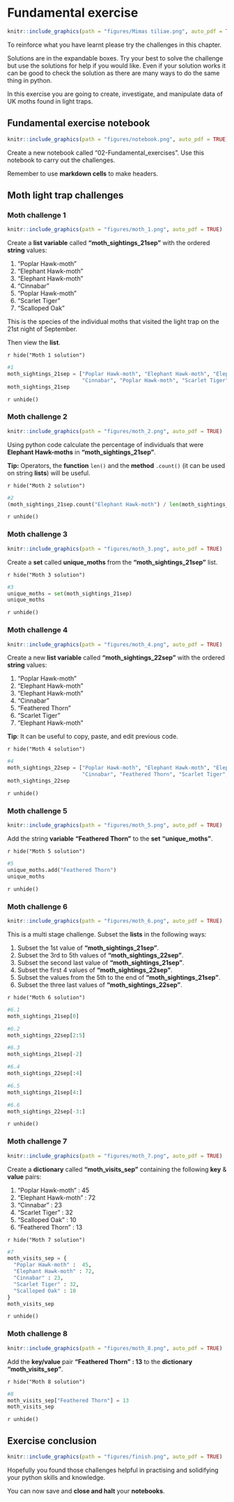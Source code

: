# Fundamental exercise {#fundamental_exercise}
```r
knitr::include_graphics(path = "figures/Mimas tiliae.png", auto_pdf = TRUE)
```

To reinforce what you have learnt please try the challenges in this chapter.

Solutions are in the expandable boxes.
Try your best to solve the challenge but use the solutions for help if you would like.
Even if your solution works it can be good to check the solution as there are many ways to do the same thing in python.

In this exercise you are going to create, investigate, and manipulate data of UK moths found in light traps.

## Fundamental exercise notebook
```r
knitr::include_graphics(path = "figures/notebook.png", auto_pdf = TRUE)
```

Create a new notebook called "02-Fundamental_exercises". Use this notebook to carry out the challenges.

Remember to use __markdown cells__ to make headers.

## Moth light trap challenges

### Moth challenge 1
```r
knitr::include_graphics(path = "figures/moth_1.png", auto_pdf = TRUE)
```

Create a __list variable__ called __"moth_sightings_21sep"__ with the ordered __string__ values:

1. "Poplar Hawk-moth"
2. "Elephant Hawk-moth"
3. "Elephant Hawk-moth"
4. "Cinnabar"
5. "Poplar Hawk-moth"
6. "Scarlet Tiger"
7. "Scalloped Oak"

This is the species of the individual moths that visited the light trap on the 21st night of September. 

Then view the __list__.

`r hide("Moth 1 solution")`
```python
#1
moth_sightings_21sep = ["Poplar Hawk-moth", "Elephant Hawk-moth", "Elephant Hawk-moth",
                        "Cinnabar", "Poplar Hawk-moth", "Scarlet Tiger", "Scalloped Oak"]
moth_sightings_21sep
```
`r unhide()`

### Moth challenge 2
```r
knitr::include_graphics(path = "figures/moth_2.png", auto_pdf = TRUE)
```

Using python code calculate the percentage of individuals that were __Elephant Hawk-moths__ in __"moth_sightings_21sep"__.

__Tip:__ Operators, the __function__ `len()` and the __method__ `.count()` (it can be used on string __lists__) will be useful.

`r hide("Moth 2 solution")`
```python
#2
(moth_sightings_21sep.count("Elephant Hawk-moth") / len(moth_sightings_21sep)) * 100
```
`r unhide()`

### Moth challenge 3
```r
knitr::include_graphics(path = "figures/moth_3.png", auto_pdf = TRUE)
```

Create a __set__ called __unique_moths__ from the __"moth_sightings_21sep"__ list.

`r hide("Moth 3 solution")`
```python
#3
unique_moths = set(moth_sightings_21sep)
unique_moths
```
`r unhide()`

### Moth challenge 4
```r
knitr::include_graphics(path = "figures/moth_4.png", auto_pdf = TRUE)
```

Create a new __list variable__ called __"moth_sightings_22sep"__ with the ordered __string__ values:

1. "Poplar Hawk-moth"
2. "Elephant Hawk-moth"
3. "Elephant Hawk-moth"
4. "Cinnabar"
5. "Feathered Thorn"
6. "Scarlet Tiger"
7. "Elephant Hawk-moth"

__Tip__: It can be useful to copy, paste, and edit previous code.

`r hide("Moth 4 solution")`
```python
#4
moth_sightings_22sep = ["Poplar Hawk-moth", "Elephant Hawk-moth", "Elephant Hawk-moth",
                        "Cinnabar", "Feathered Thorn", "Scarlet Tiger", "Elephant Hawk-moth"]
moth_sightings_22sep
```
`r unhide()`

### Moth challenge 5
```r
knitr::include_graphics(path = "figures/moth_5.png", auto_pdf = TRUE)
```

Add the string __variable__ __"Feathered Thorn"__ to the __set__  __"unique_moths"__.

`r hide("Moth 5 solution")`
```python
#5
unique_moths.add("Feathered Thorn")
unique_moths
```
`r unhide()`

### Moth challenge 6
```r
knitr::include_graphics(path = "figures/moth_6.png", auto_pdf = TRUE)
```

This is a multi stage challenge.
Subset the __lists__ in the following ways:

1. Subset the 1st value of __"moth_sightings_21sep"__.
2. Subset the 3rd to 5th values of __"moth_sightings_22sep"__.
3. Subset the second last value of __"moth_sightings_21sep"__.
4. Subset the first 4 values of __"moth_sightings_22sep"__.
5. Subset the values from the 5th to the end of __"moth_sightings_21sep"__.
6. Subset the three last values of __"moth_sightings_22sep"__.

`r hide("Moth 6 solution")`
```python
#6.1
moth_sightings_21sep[0]
```
```python
#6.2
moth_sightings_22sep[2:5]
```
```python
#6.3
moth_sightings_21sep[-2]
```
```python
#6.4
moth_sightings_22sep[:4]
```
```python
#6.5
moth_sightings_21sep[4:]
```
```python
#6.6
moth_sightings_22sep[-3:]
```
`r unhide()`

### Moth challenge 7
```r
knitr::include_graphics(path = "figures/moth_7.png", auto_pdf = TRUE)
```

Create a __dictionary__ called __"moth_visits_sep"__ containing the following __key__ & __value__ pairs:

1. "Poplar Hawk-moth" : 45
2. "Elephant Hawk-moth" : 72
3. "Cinnabar" : 23
4. "Scarlet Tiger" : 32
5. "Scalloped Oak" : 10
6. "Feathered Thorn" : 13

`r hide("Moth 7 solution")`
```python
#7
moth_visits_sep = {
  "Poplar Hawk-moth" :  45, 
  "Elephant Hawk-moth" : 72,
  "Cinnabar" : 23,
  "Scarlet Tiger" : 32,
  "Scalloped Oak" : 10
}
moth_visits_sep
```
`r unhide()`

### Moth challenge 8
```r
knitr::include_graphics(path = "figures/moth_8.png", auto_pdf = TRUE)
```

Add the __key/value__ pair __"Feathered Thorn" : 13__ to the __dictionary__ __"moth_visits_sep"__.

`r hide("Moth 8 solution")`
```python
#8
moth_visits_sep["Feathered Thorn"] = 13
moth_visits_sep
```
`r unhide()`

## Exercise conclusion
```r
knitr::include_graphics(path = "figures/finish.png", auto_pdf = TRUE)
```

Hopefully you found those challenges helpful in practising and solidifying your python skills and knowledge.

You can now save and __close and halt__ your __notebooks__.
